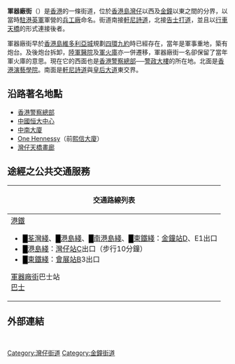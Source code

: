 {{Infobox Hong Kong Road
| 中文街道名稱 = 軍器廠街
| 英文街道名稱 = Arsenal Street
| 圖片         = File:Arsenal Street near Lockhart Road.jpg
| 圖片說明     = 軍器廠街
| 隸屬幹線     = 
| 路段總長度   = 0.2
| 車速限制     = 
| 行車線數量   = 三線單程
| 所在地區     = [[灣仔區|灣仔區]]
| 起點         = [[金鐘道|金鐘道]]與[[軒尼詩道|軒尼詩道]]交界
| 終點         = [[告士打道|告士打道]]
| 道路命名日期 = 
| 命名文件     = 
| 道路動工日期 = 
| 道路興建計劃 = 
| 道路舊名資料 = 
| 通車日期     = 
| 收費         = 
}}

'''軍器廠街'''（{{lang-en|Arsenal Street}}）是[[香港|香港]]的一條街道，位於[[香港島|香港島]][[灣仔|灣仔]]以西及[[金鐘|金鐘]]以東之間的分界，以當時[[駐港英軍|駐港英軍]]軍營的[[兵工廠|兵工廠]]命名。街道南接[[軒尼詩道|軒尼詩道]]，北接[[告士打道|告士打道]]，並且以[[行車天橋|行車天橋]]的形式連接後者。

軍器廠街早於[[香港島|香港島]][[維多利亞城|維多利亞城]]規劃[[四環九約|四環九約]]時已經存在，當年是軍事重地，築有炮台。及後炮台拆卸，[[陸軍醫院|陸軍醫院]]及[[軍火庫|軍火庫]]亦一併遷移，軍器廠街一名卻保留了當年軍火庫的意思。現在它的西面也是[[香港警察總部|香港警察總部]]──[[警政大樓|警政大樓]]的所在地。北面是[[香港演藝學院|香港演藝學院]]。南面是[[軒尼詩道|軒尼詩道]]與[[皇后大道|皇后大道]]東交界。

==沿路著名地點==
* [[香港警察總部|香港警察總部]]
* [[中國恒大中心|中國恒大中心]]
* [[中南大廈|中南大廈]]
* [[One_Hennessy|One Hennessy]]（前[[熙信大廈|熙信大廈]]）
* [[灣仔天橋畫廊|灣仔天橋畫廊]]

==途經之公共交通服務==
{| class="mw-collapsible mw-collapsed wikitable" style="background:white; margin: 0 auto; width: auto;"  
! 交通路線列表
|-
|
;[[港鐵|港鐵]]
*<font color="{{荃灣綫色彩}}">█</font>[[荃灣綫|荃灣綫]]、<font color="{{港島綫色彩}}">█</font>[[港島綫|港島綫]]、<font color="{{南港島綫色彩}}">█</font>[[南港島綫|南港島綫]]、<font color="{{東鐵綫色彩}}">█</font>[[東鐵綫|東鐵綫]]：[[金鐘站|金鐘站]]D、E1出口
*<font color="{{港島綫色彩}}">█</font>[[港島綫|港島綫]]：[[灣仔站|灣仔站]]C出口（步行10分鐘）
*<font color="{{東鐵綫色彩}}">█</font>[[東鐵綫|東鐵綫]]：[[會展站|會展站]]B3出口
;[[軍器廠街|軍器廠街]]巴士站
;[[香港巴士|巴士]]
{{港島巴士簡單列表|1|37B|37X|75|90|97|789|N8X|N90}}
{{過海隧道巴士簡單列表|101|103|104|111|111P|115|182|182X|603|603P|621|641|673|680|680X|681|681P|907B|907C|934|934A|935|960|960C|960P|960S|961|961P|962|962B|962N|962P|962S|962X|968|968A|969|969B|969P|980A|980X|981P|982X|985|985A|985B}}
{{過海隧道巴士簡單列表|N121|N307|N368|N373|N680|N962|N969}}
|}

==外部連結==
{{commonscat-inline|Arsenal Street}}

<br>
{{HK-road-stub}}

[[Category:灣仔街道|Category:灣仔街道]]
[[Category:金鐘街道|Category:金鐘街道]]